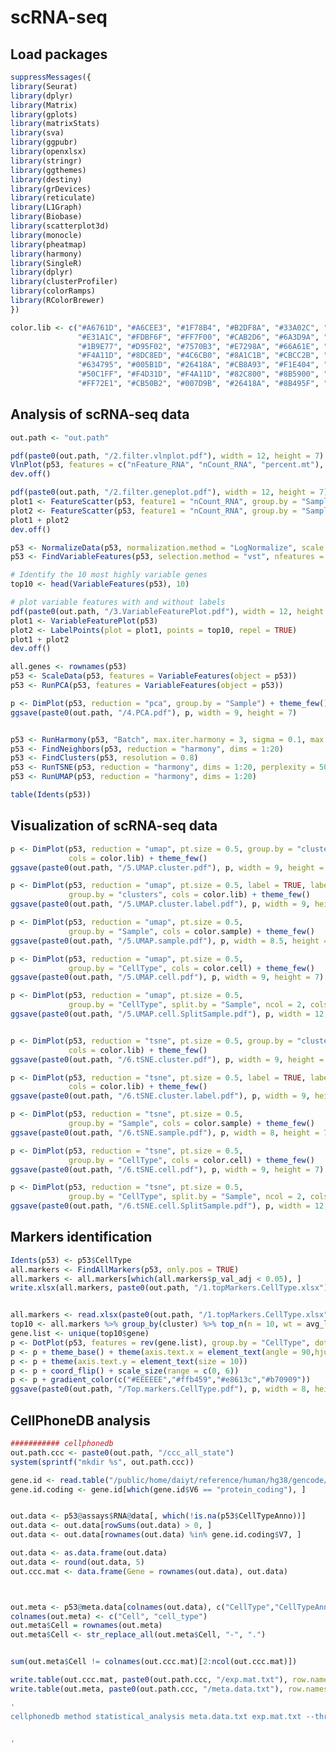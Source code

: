 
# scRNA-seq

## Load packages

``` r

suppressMessages({
library(Seurat)
library(dplyr)
library(Matrix)
library(gplots)
library(matrixStats)
library(sva)
library(ggpubr)
library(openxlsx)
library(stringr)
library(ggthemes)
library(destiny)
library(grDevices)
library(reticulate)
library(L1Graph)
library(Biobase)
library(scatterplot3d)
library(monocle)
library(pheatmap)
library(harmony)
library(SingleR)
library(dplyr)
library(clusterProfiler)
library(colorRamps)
library(RColorBrewer)
})

color.lib <- c("#A6761D", "#A6CEE3", "#1F78B4", "#B2DF8A", "#33A02C", "#FB9A99", 
               "#E31A1C", "#FDBF6F", "#FF7F00", "#CAB2D6", "#6A3D9A", "#F4B3BE",
               "#1B9E77", "#D95F02", "#7570B3", "#E7298A", "#66A61E", "#E6AB02", 
               "#F4A11D", "#8DC8ED", "#4C6CB0", "#8A1C1B", "#CBCC2B", "#EA644C",
               "#634795", "#005B1D", "#26418A", "#CB8A93", "#F1E404", "#E22826",
               "#50C1FF", "#F4D31D", "#F4A11D", "#82C800", "#8B5900", "#858ED1",
               "#FF72E1", "#CB50B2", "#007D9B", "#26418A", "#8B495F", "#FF394B")

```


## Analysis of scRNA-seq data

``` r

out.path <- "out.path"

pdf(paste0(out.path, "/2.filter.vlnplot.pdf"), width = 12, height = 7)
VlnPlot(p53, features = c("nFeature_RNA", "nCount_RNA", "percent.mt"), ncol = 3)
dev.off()

pdf(paste0(out.path, "/2.filter.geneplot.pdf"), width = 12, height = 7)
plot1 <- FeatureScatter(p53, feature1 = "nCount_RNA", group.by = "Sample", feature2 = "percent.mt")
plot2 <- FeatureScatter(p53, feature1 = "nCount_RNA", group.by = "Sample", feature2 = "nFeature_RNA")
plot1 + plot2
dev.off()

p53 <- NormalizeData(p53, normalization.method = "LogNormalize", scale.factor = 10000)
p53 <- FindVariableFeatures(p53, selection.method = "vst", nfeatures = 2000)

# Identify the 10 most highly variable genes
top10 <- head(VariableFeatures(p53), 10)

# plot variable features with and without labels
pdf(paste0(out.path, "/3.VariableFeaturePlot.pdf"), width = 12, height = 7)
plot1 <- VariableFeaturePlot(p53)
plot2 <- LabelPoints(plot = plot1, points = top10, repel = TRUE)
plot1 + plot2
dev.off()

all.genes <- rownames(p53)
p53 <- ScaleData(p53, features = VariableFeatures(object = p53))
p53 <- RunPCA(p53, features = VariableFeatures(object = p53))

p <- DimPlot(p53, reduction = "pca", group.by = "Sample") + theme_few()
ggsave(paste0(out.path, "/4.PCA.pdf"), p, width = 9, height = 7)


p53 <- RunHarmony(p53, "Batch", max.iter.harmony = 3, sigma = 0.1, max.iter.cluster = 10)
p53 <- FindNeighbors(p53, reduction = "harmony", dims = 1:20)
p53 <- FindClusters(p53, resolution = 0.8)
p53 <- RunTSNE(p53, reduction = "harmony", dims = 1:20, perplexity = 50)
p53 <- RunUMAP(p53, reduction = "harmony", dims = 1:20)

table(Idents(p53))

```


## Visualization of scRNA-seq data

``` r

p <- DimPlot(p53, reduction = "umap", pt.size = 0.5, group.by = "clusters",
             cols = color.lib) + theme_few()
ggsave(paste0(out.path, "/5.UMAP.cluster.pdf"), p, width = 9, height = 7)

p <- DimPlot(p53, reduction = "umap", pt.size = 0.5, label = TRUE, label.size = 10,
             group.by = "clusters", cols = color.lib) + theme_few()
ggsave(paste0(out.path, "/5.UMAP.cluster.label.pdf"), p, width = 9, height = 7)

p <- DimPlot(p53, reduction = "umap", pt.size = 0.5,
             group.by = "Sample", cols = color.sample) + theme_few()
ggsave(paste0(out.path, "/5.UMAP.sample.pdf"), p, width = 8.5, height = 7)

p <- DimPlot(p53, reduction = "umap", pt.size = 0.5,
             group.by = "CellType", cols = color.cell) + theme_few()
ggsave(paste0(out.path, "/5.UMAP.cell.pdf"), p, width = 9, height = 7)

p <- DimPlot(p53, reduction = "umap", pt.size = 0.5,
             group.by = "CellType", split.by = "Sample", ncol = 2, cols = color.cell) + theme_few()
ggsave(paste0(out.path, "/5.UMAP.cell.SplitSample.pdf"), p, width = 12, height = 10)


p <- DimPlot(p53, reduction = "tsne", pt.size = 0.5, group.by = "clusters",
             cols = color.lib) + theme_few()
ggsave(paste0(out.path, "/6.tSNE.cluster.pdf"), p, width = 9, height = 7)

p <- DimPlot(p53, reduction = "tsne", pt.size = 0.5, label = TRUE, label.size = 10, group.by = "clusters",
             cols = color.lib) + theme_few()
ggsave(paste0(out.path, "/6.tSNE.cluster.label.pdf"), p, width = 9, height = 7)

p <- DimPlot(p53, reduction = "tsne", pt.size = 0.5, 
             group.by = "Sample", cols = color.sample) + theme_few()
ggsave(paste0(out.path, "/6.tSNE.sample.pdf"), p, width = 8, height = 7)

p <- DimPlot(p53, reduction = "tsne", pt.size = 0.5,
             group.by = "CellType", cols = color.cell) + theme_few()
ggsave(paste0(out.path, "/6.tSNE.cell.pdf"), p, width = 9, height = 7)

p <- DimPlot(p53, reduction = "tsne", pt.size = 0.5,
             group.by = "CellType", split.by = "Sample", ncol = 2, cols = color.cell) + theme_few()
ggsave(paste0(out.path, "/6.tSNE.cell.SplitSample.pdf"), p, width = 12, height = 10)


```

## Markers identification

``` r

Idents(p53) <- p53$CellType
all.markers <- FindAllMarkers(p53, only.pos = TRUE)
all.markers <- all.markers[which(all.markers$p_val_adj < 0.05), ]
write.xlsx(all.markers, paste0(out.path, "/1.topMarkers.CellType.xlsx"), rowNames = T, overwrite = T)


all.markers <- read.xlsx(paste0(out.path, "/1.topMarkers.CellType.xlsx"), rowNames = T)
top10 <- all.markers %>% group_by(cluster) %>% top_n(n = 10, wt = avg_log2FC)
gene.list <- unique(top10$gene)
p <- DotPlot(p53, features = rev(gene.list), group.by = "CellType", dot.scale = 8, cols = c("#DDDDDD", "#003366" ), col.min = -1) + RotatedAxis()
p <- p + theme_base() + theme(axis.text.x = element_text(angle = 90,hjust = 1,vjust = 0.5, size=20))
p <- p + theme(axis.text.y = element_text(size = 10))
p <- p + coord_flip() + scale_size(range = c(0, 6))
p <- p + gradient_color(c("#EEEEEE","#ffb459","#e8613c","#b70909"))
ggsave(paste0(out.path, "/Top.markers.CellType.pdf"), p, width = 8, height = 13)


```

## CellPhoneDB analysis

``` r

########### cellphonedb
out.path.ccc <- paste0(out.path, "/ccc_all_state")
system(sprintf("mkdir %s", out.path.ccc))

gene.id <- read.table("/public/home/daiyt/reference/human/hg38/gencode/gene.id.v40.txt")
gene.id.coding <- gene.id[which(gene.id$V6 == "protein_coding"), ]


out.data <- p53@assays$RNA@data[, which(!is.na(p53$CellTypeAnno))]
out.data <- out.data[rowSums(out.data) > 0, ]
out.data <- out.data[rownames(out.data) %in% gene.id.coding$V7, ]

out.data <- as.data.frame(out.data)
out.data <- round(out.data, 5)
out.ccc.mat <- data.frame(Gene = rownames(out.data), out.data)



out.meta <- p53@meta.data[colnames(out.data), c("CellType","CellTypeAnno")]
colnames(out.meta) <- c("Cell", "cell_type")
out.meta$Cell = rownames(out.meta)
out.meta$Cell <- str_replace_all(out.meta$Cell, "-", ".")


sum(out.meta$Cell != colnames(out.ccc.mat)[2:ncol(out.ccc.mat)])

write.table(out.ccc.mat, paste0(out.path.ccc, "/exp.mat.txt"), row.names = F, col.names = T, sep = "\t", quote = F)
write.table(out.meta, paste0(out.path.ccc, "/meta.data.txt"), row.names = F, col.names = T, sep = "\t", quote = F)

'
cellphonedb method statistical_analysis meta.data.txt exp.mat.txt --threads=20 --iterations=100 --counts-data=gene_name --output-path=out.merge_tumor_T


'



```
